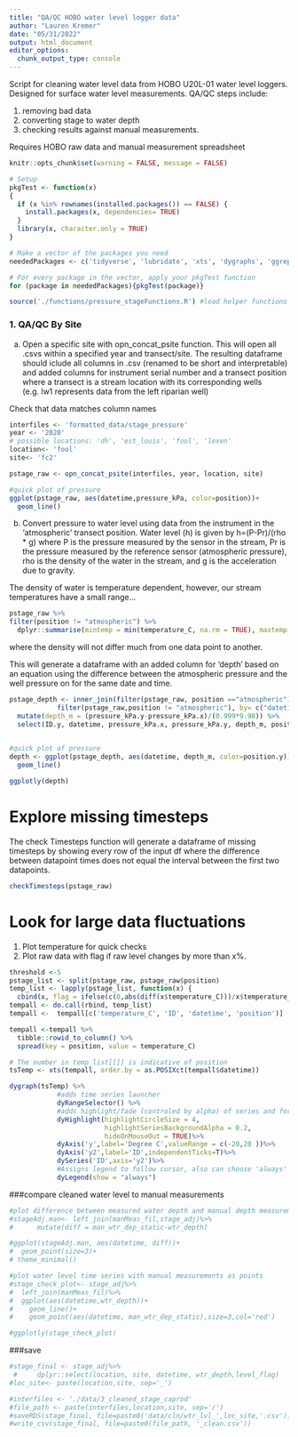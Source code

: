 ```yaml
---
title: "QA/QC HOBO water level logger data"
author: "Lauren Kremer"
date: "05/31/2022"
output: html_document
editor_options: 
  chunk_output_type: console
---
```


Script for cleaning water level data from HOBO U20L-01 water level loggers. Designed for surface water level measurements.
QA/QC steps include:

1) removing bad data
2) converting stage to water depth
3) checking results against manual measurements.

Requires HOBO raw data and manual measurement spreadsheet


```r
knitr::opts_chunk$set(warning = FALSE, message = FALSE)

# Setup
pkgTest <- function(x)
{
  if (x %in% rownames(installed.packages()) == FALSE) {
    install.packages(x, dependencies= TRUE)
  }
  library(x, character.only = TRUE)
}

# Make a vector of the packages you need
neededPackages <- c('tidyverse', 'lubridate', 'xts', 'dygraphs', 'ggrepel', 'knitr', 'plotly') #tools for plot titles 

# For every package in the vector, apply your pkgTest function
for (package in neededPackages){pkgTest(package)}

source('./functions/pressure_stageFunctions.R') #load helper functions
```

### 1. QA/QC By Site

a. Open a specific site with opn_concat_psite function.
This will open all .csvs within a specified year and transect/site. 
The resulting dataframe should iclude all columns in .csv (renamed
to be short and interpretable) and added
columns for instrument serial number and a transect position where 
a transect is a stream location with its corresponding wells
(e.g. lw1 represents data from the left riparian well)

Check that data matches column names

```r
interfiles <- 'formatted_data/stage_pressure'
year <- '2020'
# possible locations: 'dh', 'est_louis', 'fool', 'lexen'
location<- 'fool'
site<- 'fc2'

pstage_raw <- opn_concat_psite(interfiles, year, location, site)

```


```r
#quick plot of pressure
ggplot(pstage_raw, aes(datetime,pressure_kPa, color=position))+
  geom_line()

```

  b. Convert pressure to water level using data from the instrument in the  'atmospheric' transect position. 
  Water level (h) is given by h=(P-Pr)/(rho * g) where P is the pressure measured by the sensor in the stream, Pr is the pressure measured by the reference sensor (atmospheric pressure), rho is the density of the water in the stream, and g is the acceleration due to gravity.

The density of water is temperature dependent, however, our stream temperatures have a small range...
```r
pstage_raw %>%
filter(position != "atmospheric") %>%
  dplyr::summarise(mintemp = min(temperature_C, na.rm = TRUE), maxtemp = max(temperature_C, na.rm = TRUE))
```

where the density will not differ much from one data point to another.

This will generate a dataframe with an added column for 'depth' based on an equation using the difference between the atmospheric pressure and the well pressure on for the same date and time. 
```r
pstage_depth <- inner_join(filter(pstage_raw, position =="atmospheric"), 
            filter(pstage_raw,position != "atmospheric"), by= c("datetime")) %>%
  mutate(depth_m = (pressure_kPa.y-pressure_kPa.x)/(0.999*9.98)) %>%
  select(ID.y, datetime, pressure_kPa.x, pressure_kPa.y, depth_m, position.y, instrument_no.y, temperature_C.y)
  
```


```r
#quick plot of pressure
depth <- ggplot(pstage_depth, aes(datetime, depth_m, color=position.y))+
  geom_line()

ggplotly(depth)
```



# Explore missing timesteps
The check Timesteps function will generate a dataframe of missing timesteps by
showing every row of the input df where the difference between datapoint times does not equal the interval between the first two datapoints.

```r

checkTimesteps(pstage_raw)
```

# Look for large data fluctuations

1) Plot temperature for quick checks
2) Plot raw data with flag if raw level changes by more than x%. 

```r

threshold <-5
pstage_list <- split(pstage_raw, pstage_raw$position)
temp_list <- lapply(pstage_list, function(x) {
  cbind(x, flag = ifelse(c(0,abs(diff(x$temperature_C)))/x$temperature_C > threshold, 48, 1)) })
tempall <- do.call(rbind, temp_list) 
tempall <-  tempall[c('temperature_C', 'ID', 'datetime', 'position')]

tempall <-tempall %>%
  tibble::rowid_to_column() %>%
  spread(key = position, value = temperature_C)

# The number in temp_list[[]] is indicative of position
tsTemp <- xts(tempall, order.by = as.POSIXct(tempall$datetime))

dygraph(tsTemp) %>% 
            #adds time series launcher
            dyRangeSelector() %>% 
            #adds highlight/fade (controled by alpha) of series and formats circle.
            dyHighlight(highlightCircleSize = 4, 
                        highlightSeriesBackgroundAlpha = 0.2,
                        hideOnMouseOut = TRUE)%>% 
            dyAxis('y',label='Degree C',valueRange = c(-20,20 ))%>%
            dyAxis('y2',label='ID',independentTicks=T)%>%
            dySeries('ID',axis='y2')%>%
            #Assigns legend to follow cursor, also can choose 'always' to always see it
            dyLegend(show = "always")
```


###compare cleaned water level to manual measurements
```r
#plot difference between measured water depth and manual depth measurement
#stageAdj.man<- left_join(manMeas_fil,stage_adj)%>%
#      mutate(diff = man_wtr_dep_static-wtr_depth)

#ggplot(stageAdj.man, aes(datetime, diff))+
#  geom_point(size=3)+
# theme_minimal()
```


```r
#plot water level time series with manual measurements as points
#stage_check_plot<- stage_adj%>%
#  left_join(manMeas_fil)%>%
#  ggplot(aes(datetime,wtr_depth))+
#    geom_line()+
#    geom_point(aes(datetime, man_wtr_dep_static),size=3,col='red')

#ggplotly(stage_check_plot)
```

###save
```r
#stage_final <- stage_adj%>%
 #     dplyr::select(location, site, datetime, wtr_depth,level_flag)
#loc_site<- paste(location,site, sep='_')

#interfiles <- './data/3_cleaned_stage_caprod'
#file_path <- paste(interfiles,location,site, sep='/')
#saveRDS(stage_final, file=paste0('data/cln/wtr_lvl_',loc_site,'.csv'))
#write_csv(stage_final, file=paste0(file_path, '_clean.csv'))

```



